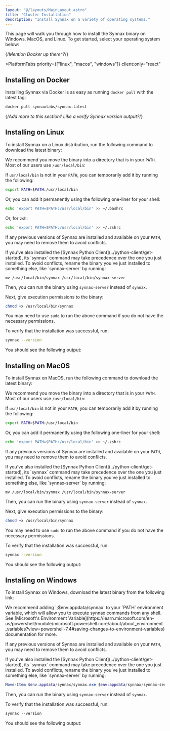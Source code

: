 ```yaml
---
layout: "@/layouts/MainLayout.astro"
title: "Cluster Installation"
description: "Install Synnax on a variety of operating systems."
---
```


This page will walk you through how to install the Synnax binary on Windows,
MacOS, and Linux. To get started, select your operating system below:

{/*Mention Docker up there^?*/}

<PlatformTabs
    priority={["linux", "macos", "windows"]}
    client:only="react"
>

<Fragment slot="docker">

## Installing on Docker

Installing Synnax via Docker is as easy as running `docker pull` with the latest tag:

```bash
docker pull synnaxlabs/synnax:latest
```

{/*Add more to this section? Like a verify Synnax version output?*/}

</Fragment>

<Fragment slot="linux">

## Installing on Linux

To install Synnax on a Linux distribution, run the following command to download the latest
binary:

<SynnaxDownloadURL os="linux"  />

We recommend you move the binary into a directory that is in your `PATH`. Most of our users
use `/usr/local/bin`:

<SynnaxMoveCommand os="linux" />

If `usr/local/bin` is not in your `PATH`, you can temporarily add it by running
the following:

```bash
export PATH=$PATH:/usr/local/bin
```

Or, you can add it permanently using the following one-liner for your shell:

```bash
echo 'export PATH=$PATH:/usr/local/bin' >> ~/.bashrc
```

Or, for `zsh`:

```bash
echo 'export PATH=$PATH:/usr/local/bin' >> ~/.zshrc
```

If any previous versions of Synnax are installed and available on your `PATH`, you
may need to remove them to avoid conflicts.

<Note variant="warning">
If you've also installed the [Synnax Python Client](../python-client/get-started), 
its `synnax` command may take precedence over the one you just installed. To
avoid conflicts, rename the binary you've just installed to something else, like
`synnax-server` by running:

```
mv /usr/local/bin/synnax /usr/local/bin/synnax-server
```

Then, you can run the binary using `synnax-server` instead of `synnax`.
</Note>

Next, give execution permissions to the binary:

```bash
chmod +x /usr/local/bin/synnax
```

You may need to use `sudo` to run the above command if you do not have the
necessary permissions.

To verify that the installation was successful, run:

```bash
synnax --version
```

You should see the following output:

<SynnaxVersionOutput />

</Fragment>

<Fragment slot="macos">

## Installing on MacOS

To install Synnax on MacOS, run the following command to download the latest
binary:

<SynnaxDownloadURL os="macos"  />

We recommend you move the binary into a directory that is in your `PATH`. Most
of our users use `/usr/local/bin`:

<SynnaxMoveCommand os="macos" />

If `usr/local/bin` is not in your `PATH`, you can temporarily add it by running
the following:

```bash
export PATH=$PATH:/usr/local/bin
```

Or, you can add it permanently using the following one-liner for your shell:

```bash
echo 'export PATH=$PATH:/usr/local/bin' >> ~/.zshrc
```

If any previous versions of Synnax are installed and available on your `PATH`,
you may need to remove them to avoid conflicts.

<Note variant="warning">
If you've also installed the [Synnax Python Client](../python-client/get-started),
its `synnax` command may take precedence over the one you just installed. To
avoid conflicts, rename the binary you've just installed to something else, like
`synnax-server` by running:

```
mv /usr/local/bin/synnax /usr/local/bin/synnax-server
```

Then, you can run the binary using `synnax-server` instead of `synnax`.
</Note>

Next, give execution permissions to the binary:

```bash
chmod +x /usr/local/bin/synnax
```

You may need to use `sudo` to run the above command if you do not have the
necessary permissions.

To verify that the installation was successful, run:

```bash
synnax --version
```

You should see the following output:

<SynnaxVersionOutput />

</Fragment>

<Fragment slot="windows">

## Installing on Windows

To install Synnax on Windows, download the latest binary from the following link:

<SynnaxDownloadURL os="windows" />

<Note variant="info">
We recommend adding `;$env:appdata/synnax` to your `PATH` environment variable,
which will allow you to execute synnax commands from any shell. See [Microsoft's Environment Variable](https://learn.microsoft.com/en-us/powershell/module/microsoft.powershell.core/about/about_environment_variables?view=powershell-7.4#saving-changes-to-environment-variables)
documentation for more.
</Note>

If any previous versions of Synnax are installed and available on your `PATH`,
you may need to remove them to avoid conflicts.

<Note variant="warning">
If you've also installed the [Synnax Python Client](../python-client/get-started),
its `synnax` command may take precedence over the one you just installed. To
avoid conflicts, rename the binary you've just installed to something else, like
`synnax-server` by running:

```powershell
Move-Item $env:appdata/synnax/synnax.exe $env:appdata/synnax/synnax-server.exe
```

Then, you can run the binary using `synnax-server` instead of `synnax`.
</Note>

To verify that the installation was successful, run:

```powershell
synnax --version
```

You should see the following output:

<SynnaxVersionOutput />

</Fragment>

</PlatformTabs>
